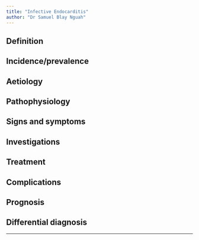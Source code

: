 ```yaml
---
title: "Infective Endocarditis"
author: "Dr Samuel Blay Nguah"
---
```


## Definition

## Incidence/prevalence

## Aetiology

## Pathophysiology

## Signs and symptoms

## Investigations

## Treatment

## Complications

## Prognosis

## Differential diagnosis

----------------------------------------------------------------------------------------------------
